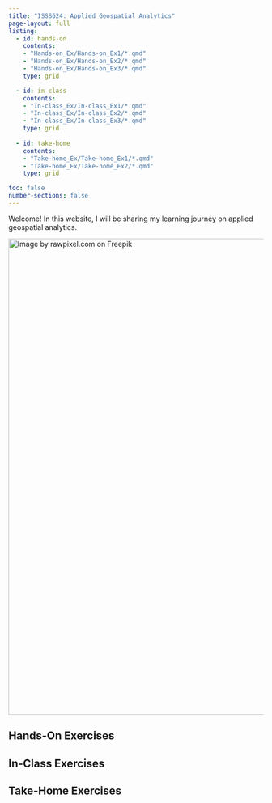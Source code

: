 ```yaml
---
title: "ISSS624: Applied Geospatial Analytics"
page-layout: full
listing:
  - id: hands-on
    contents:
    - "Hands-on_Ex/Hands-on_Ex1/*.qmd"
    - "Hands-on_Ex/Hands-on_Ex2/*.qmd"
    - "Hands-on_Ex/Hands-on_Ex3/*.qmd"
    type: grid 

  - id: in-class
    contents:
    - "In-class_Ex/In-class_Ex1/*.qmd"
    - "In-class_Ex/In-class_Ex2/*.qmd"
    - "In-class_Ex/In-class_Ex3/*.qmd"
    type: grid
    
  - id: take-home
    contents:
    - "Take-home_Ex/Take-home_Ex1/*.qmd"
    - "Take-home_Ex/Take-home_Ex2/*.qmd"
    type: grid

toc: false 
number-sections: false
---
```


Welcome! In this website, I will be sharing my learning journey on applied geospatial analytics.

[![Image by rawpixel.com on Freepik](images/GIS_paranoic-01.png){fig-align="center" width="941"}](https://www.freepik.com/)

## Hands-On Exercises

::: {#hands-on}
:::

## In-Class Exercises

::: {#in-class}
:::

## Take-Home Exercises

::: {#take-home}
:::
